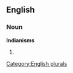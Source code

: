 ==English==

===Noun===
'''Indianisms'''

# {{plural of|[[Indianism]]}}

[[Category:English plurals]]